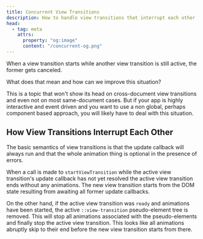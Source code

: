```yaml
---
title: Concurrent View Transitions
description: How to handle view transitions that interrupt each other
head:
  - tag: meta
    attrs:
      property: "og:image"
      content: "/concurrent-og.png"
---
```


When a view transition starts while another view transition is still active, the former gets canceled.

What does that mean and how can we improve this situation?

This is a topic that won't show its head on cross-document view transitions and even not on most same-document cases. But if your app is highly interactive and event driven and you want to use a non global, perhaps component based approach, you will likely have to deal with this situation.

## How View Transitions Interrupt Each Other

The basic semantics of view transitions is that the update callback will always run and that the whole animation thing is optional in the presence of errors.

When a call is made to `startViewTransition` while the active view transition's update callback has not yet resolved the active view transition ends without any animations. The new view transition starts from the DOM state resulting from awaiting all
former update callbacks.

On the other hand, if the active view transition was `ready` and animations have been started, the active `::view-transition` pseudo-element tree is removed. This will stop all animations associated with the pseudo-elements and finally stop the active view transition. This looks like all animations abruptly skip to their end before the new view transition starts from there.
